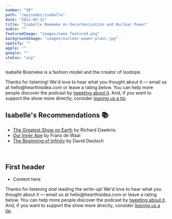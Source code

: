 ```yaml
---
number: "30"
path: "/episodes/isabelle"
date: "2021-05-31"
title: "Isabelle Boemeke on Decarbonisation and Nuclear Power"
audio: ""
featuredImage: "images/name_featured.png"
backgroundImage: "images/nuclear-power-plant.jpg"
spotify: ""
apple: ""
google: ""
status: "wip"
---
```


Isabelle Boemeke is a fashion model and the creator of Isodope.

<div class='aside'>
<div>
Thanks for listening! We'd love to hear what you thought about it — email us at hello@hearthisidea.com or leave a rating below. You can help more people discover the podcast by <a href='https://twitter.com/intent/tweet?text=Check out Hear This Idea, a podcast showcasing new thinking in philosophy, the social sciences, and effective altruism! &url=https://www.hearthisidea.com via @hearthisidea&' about='_blank'>tweeting about it</a>. And, if you want to support the show more directly, consider <a href='https://tips.pinecast.com/jar/hear-this-idea'>leaving us a tip</a>.
</div>
</div>

## Isabelle's Recommendations 📚

- [The Greatest Show on Earth](https://www.goodreads.com/book/show/6117055-the-greatest-show-on-earth) by Richard Dawkins
- [Our Inner Ape](https://www.goodreads.com/book/show/257106.Our_Inner_Ape) by Frans de Waal
- [The Beginning of Infinity](https://www.goodreads.com/book/show/10483171-the-beginning-of-infinity) by David Deutsch



<div className="bookshelf" > <Book url="https://www.goodreads.com/book/show/6117055-the-greatest-show-on-earth" image="book-isabelle-1"/> <Book url="https://www.goodreads.com/book/show/257106.Our_Inner_Ape" image="book-isabelle-2"/> <Book url="https://www.goodreads.com/book/show/10483171-the-beginning-of-infinity" image="book-isabelle-3"/> </div><br/>

## First header

- Content here

<div class='aside'>
<div>
Thanks for listening <i>and</i> reading the write-up! We'd love to hear what you thought about it — email us at hello@hearthisidea.com or leave a rating below. You can help more people discover the podcast by <a href='https://twitter.com/intent/tweet?text=Check out Hear This Idea, a podcast showcasing new thinking in philosophy, the social sciences, and effective altruism! &url=https://www.hearthisidea.com via @hearthisidea&' about='_blank'>tweeting about it</a>. And, if you want to support the show more directly, consider <a href='https://hearthisidea.com/donate'>leaving us a tip</a>.
</div>
</div>